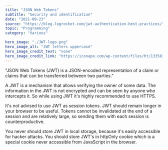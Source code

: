---
title: "JSON Web Tokens"
subtitle: "Security and identification"
date: "2021-09-23"
source: "https://blog.logrocket.com/jwt-authentication-best-practices/"
topic: "Programming"
category: "Various"

hero_image: "./JWT-logo.png"
hero_image_alt: "JWT letters uppercase"
hero_image_credit_text: "none"
hero_image_credit_link: "https://iconape.com/wp-content/files/ht/133583/png/JWT-logo.png"
---

"JSON Web Tokens (JWT) is a JSON-encoded representation 
of a claim or claims that can be transferred between two parties."

A JWT is a mechanism that allows verifying the owner of some data.
The information in the JWT is not encrypted and can be seen
by anyone who intercepts it. So while using JWT it's highly recommended to use HTTPS.

It's not advised to use JWT as session tokens. JWT
should remain longer in your browser to be useful. Tokens cannot be invalidated
at the end of a session and are relatively large, so sending them with
each session is counterproductive.

You never should store JWT in local storage, because it's easily
accessible for hacker attacks. You should store JWT's in httpOnly cookie
which is a special cookie never accessible from JavaScript in the browser. 